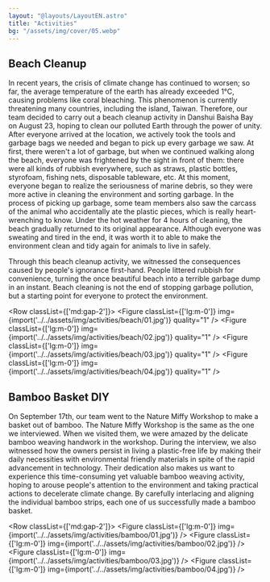 ```yaml
---
layout: "@layouts/LayoutEN.astro"
title: "Activities"
bg: "/assets/img/cover/05.webp"
---
```



## Beach Cleanup

In recent years, the crisis of climate change has continued to worsen; so far, the average temperature of the earth has already exceeded 1°C, causing problems like coral bleaching. This phenomenon is currently threatening many countries, including the island, Taiwan. Therefore, our team decided to carry out a beach cleanup activity in Danshui Baisha Bay on August 23, hoping to clean our polluted Earth through the power of unity. After everyone arrived at the location, we actively took the tools and garbage bags we needed and began to pick up every garbage we saw. At first, there weren't a lot of garbage, but when we continued walking along the beach, everyone was frightened by the sight in front of them: there were all kinds of rubbish everywhere, such as straws, plastic bottles, styrofoam, fishing nets, disposable tableware, etc. At this moment, everyone began to realize the seriousness of marine debris, so they were more active in cleaning the environment and sorting garbage. In the process of picking up garbage, some team members also saw the carcass of the animal who accidentally ate the plastic pieces, which is really heart-wrenching to know. Under the hot weather for 4 hours of cleaning, the beach gradually returned to its original appearance. Although everyone was sweating and tired in the end, it was worth it to able to make the environment clean and tidy again for animals to live in safely.

Through this beach cleanup activity, we witnessed the consequences caused by people's ignorance first-hand. People littered rubbish for convenience, turning the once beautiful beach into a terrible garbage dump in an instant. Beach cleaning is not the end of stopping garbage pollution, but a starting point for everyone to protect the environment.

<Row classList={['md:gap-2']}>
    <Figure classList={['lg:m-0']} img={import('../../assets/img/activities/beach/01.jpg')} quality="1" />
    <Figure classList={['lg:m-0']} img={import('../../assets/img/activities/beach/02.jpg')} quality="1" />
    <Figure classList={['lg:m-0']} img={import('../../assets/img/activities/beach/03.jpg')} quality="1" />
    <Figure classList={['lg:m-0']} img={import('../../assets/img/activities/beach/04.jpg')} quality="1" />
</Row>

## Bamboo Basket DIY

On September 17th, our team went to the Nature Miffy Workshop to make a basket out of bamboo. The Nature Miffy Workshop is the same as the one we interviewed. When we visited them, we were amazed by the delicate bamboo weaving handwork in the workshop. During the interview, we also witnessed how the owners persist in living a plastic-free life by making their daily necessities with environmental friendly materials in spite of the rapid advancement in technology. Their dedication also makes us want to experience this time-consuming yet valuable bamboo weaving activity, hoping to arouse people's attention to the environment and taking practical actions to decelerate climate change. By carefully interlacing and aligning the individual bamboo strips, each one of us successfully made a bamboo basket.

<Row classList={['md:gap-2']}>
    <Figure classList={['lg:m-0']} img={import('../../assets/img/activities/bamboo/01.jpg')} />
    <Figure classList={['lg:m-0']} img={import('../../assets/img/activities/bamboo/02.jpg')} />
    <Figure classList={['lg:m-0']} img={import('../../assets/img/activities/bamboo/03.jpg')} />
    <Figure classList={['lg:m-0']} img={import('../../assets/img/activities/bamboo/04.jpg')} />
</Row>
